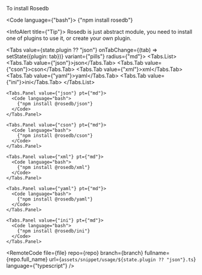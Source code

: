 
<Stack>
  <Title order={1}>
    <Anchor href={"#getting-started"}>Getting started</Anchor>
  </Title>

  <Title order={2}>
    <Anchor href={"#installation"}>Installation</Anchor>
  </Title>

  <Title order={3}>
    <Anchor href={"#install-rosedb"}>Rosedb</Anchor>
  </Title>

  <Text>
    To install Rosedb
  </Text>

  <Code language={"bash"}>
    {"npm install rosedb"}
  </Code>

  <Title order={3}>
    <Anchor href={"#install-plugins"}>Plugins</Anchor>
  </Title>

  <InfoAlert title={"Tip"}>
    Rosedb is just abstract module, you need to install one of plugins to use it, or create your own plugin.
  </InfoAlert>

  <Tabs value={state.plugin ?? "json"} onTabChange={(tab) => setState({plugin: tab})} variant={"pills"} radius={"md"}>
    <Tabs.List>
      <Tabs.Tab value={"json"}>json</Tabs.Tab>
      <Tabs.Tab value={"cson"}>cson</Tabs.Tab>
      <Tabs.Tab value={"xml"}>xml</Tabs.Tab>
      <Tabs.Tab value={"yaml"}>yaml</Tabs.Tab>
      <Tabs.Tab value={"ini"}>ini</Tabs.Tab>
    </Tabs.List>

    <Tabs.Panel value={"json"} pt={"md"}>
      <Code language="bash">
        {"npm install @rosedb/json"}
      </Code>
    </Tabs.Panel>

    <Tabs.Panel value={"cson"} pt={"md"}>
      <Code language="bash">
        {"npm install @rosedb/cson"}
      </Code>
    </Tabs.Panel>

    <Tabs.Panel value={"xml"} pt={"md"}>
      <Code language="bash">
        {"npm install @rosedb/xml"}
      </Code>
    </Tabs.Panel>

    <Tabs.Panel value={"yaml"} pt={"md"}>
      <Code language="bash">
        {"npm install @rosedb/yaml"}
      </Code>
    </Tabs.Panel>

    <Tabs.Panel value={"ini"} pt={"md"}>
      <Code language="bash">
        {"npm install @rosedb/ini"}
      </Code>
    </Tabs.Panel>
  </Tabs>

  <Title order={2}>
    <Anchor href={"#usage"}>Usage</Anchor>
  </Title>

  <RemoteCode
    file={file}
    repo={repo}
    branch={branch}
    fullname={repo.full_name}
    url={`assets/snippet/usage/${state.plugin ?? "json"}.ts`}
    language={"typescript"}
  />
</Stack>